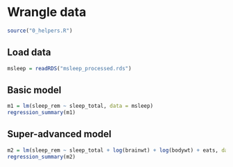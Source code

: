 # Wrangle data {.tabset .tabset-sticky}

```r
source("0_helpers.R")
```

## Load data

```r
msleep = readRDS("msleep_processed.rds")
```

## Basic model {.tabset .tabset-sticky}

```r
m1 = lm(sleep_rem ~ sleep_total, data = msleep)
regression_summary(m1)
```

## Super-advanced model {.active .tabset .tabset-sticky}

```r
m2 = lm(sleep_rem ~ sleep_total + log(brainwt) + log(bodywt) + eats, data = msleep)
regression_summary(m2)
```
